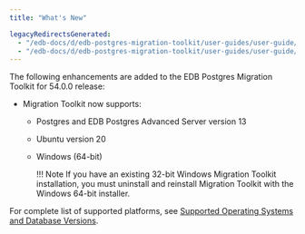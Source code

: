 ```yaml
---
title: "What's New"

legacyRedirectsGenerated:
  - "/edb-docs/d/edb-postgres-migration-toolkit/user-guides/user-guide/54.0.0/whats_new.html"
  - "/edb-docs/d/edb-postgres-migration-toolkit/user-guides/user-guide/latest/whats_new.html"
---
```


<div id="whats_new" class="registered_link"></div>

The following enhancements are added to the EDB Postgres Migration Toolkit for 54.0.0 release:

-   Migration Toolkit now supports:

    -   Postgres and EDB Postgres Advanced Server version 13

    -   Ubuntu version 20

    -   Windows (64-bit)

        !!! Note
            If you have an existing 32-bit Windows Migration Toolkit installation, you must uninstall and reinstall Migration Toolkit with the Windows 64-bit installer.

For complete list of supported platforms, see [Supported Operating Systems and Database Versions](02_supported_operating_systems_and_database_versions/#supported_operating_systems_and_database_versions).
